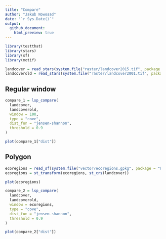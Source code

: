 ```yaml
---
title: "Compare"
author: "Jakub Nowosad"
date: "`r Sys.Date()`"
output: 
  github_document:
    html_preview: true
---
```


```r
library(testthat)
library(stars)
library(sf)
library(motif)

landcover = read_stars(system.file("raster/landcover2015.tif", package = "motif"))
landcoverold = read_stars(system.file("raster/landcover2001.tif", package = "motif"))
```

## Regular window

```r
compare_1 = lsp_compare(
  landcover,
  landcoverold,
  window = 100,
  type = "cove",
  dist_fun = "jensen-shannon",
  threshold = 0.9
)
```

```r
plot(compare_1["dist"])
```

## Polygon

```r
ecoregions = read_sf(system.file("vector/ecoregions.gpkg", package = "motif"))
ecoregions = st_transform(ecoregions, st_crs(landcover))
```

```r
plot(ecoregions)
```

```r
compare_2 = lsp_compare(
  landcover,
  landcoverold,
  window = ecoregions,
  type = "cove",
  dist_fun = "jensen-shannon",
  threshold = 0.9
)
```

```r
plot(compare_2["dist"])
```

